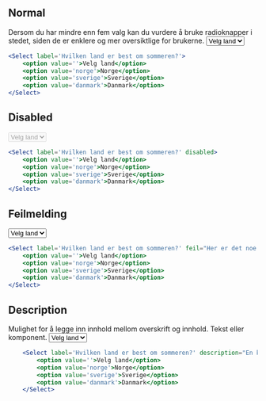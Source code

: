 
## Normal

<Alertstripe type="info">
    Dersom du har mindre enn fem valg kan du vurdere å 
    bruke <Lenke href="/components/radio">radioknapper</Lenke> i stedet, 
    siden de er enklere og mer oversiktlige for brukerne.
</Alertstripe>

<Example>
    <Select label='Hvilken land er best om sommeren?'>
        <option value=''>Velg land</option>
        <option value='norge'>Norge</option>
        <option value='sverige'>Sverige</option>
        <option value='danmark'>Danmark</option>
    </Select>
</Example>

```jsx
<Select label='Hvilken land er best om sommeren?'>
    <option value=''>Velg land</option>
    <option value='norge'>Norge</option>
    <option value='sverige'>Sverige</option>
    <option value='danmark'>Danmark</option>
</Select>
```

## Disabled

<Example>
    <Select label='Hvilken land er best om sommeren?' disabled>
        <option value=''>Velg land</option>
        <option value='norge'>Norge</option>
        <option value='sverige'>Sverige</option>
        <option value='danmark'>Danmark</option>
    </Select>
</Example>

```jsx
<Select label='Hvilken land er best om sommeren?' disabled>
    <option value=''>Velg land</option>
    <option value='norge'>Norge</option>
    <option value='sverige'>Sverige</option>
    <option value='danmark'>Danmark</option>
</Select>
```

## Feilmelding

<Example>
    <Select label='Hvilken land er best om sommeren?' feil="Her er det noe feil">
        <option value=''>Velg land</option>
        <option value='norge'>Norge</option>
        <option value='sverige'>Sverige</option>
        <option value='danmark'>Danmark</option>
    </Select>
</Example>

```jsx
<Select label='Hvilken land er best om sommeren?' feil="Her er det noe feil">
    <option value=''>Velg land</option>
    <option value='norge'>Norge</option>
    <option value='sverige'>Sverige</option>
    <option value='danmark'>Danmark</option>
</Select>
```

## Description
Mulighet for å legge inn innhold mellom overskrift og innhold. Tekst eller komponent.
<Example>
    <Select label='Hvilken land er best om sommeren?' description="En kort beskrivelse av listen">
        <option value=''>Velg land</option>
        <option value='norge'>Norge</option>
        <option value='sverige'>Sverige</option>
        <option value='danmark'>Danmark</option>
    </Select>
</Example>

```jsx
    <Select label='Hvilken land er best om sommeren?' description="En kort beskrivelse av listen">
        <option value=''>Velg land</option>
        <option value='norge'>Norge</option>
        <option value='sverige'>Sverige</option>
        <option value='danmark'>Danmark</option>
    </Select>
```
